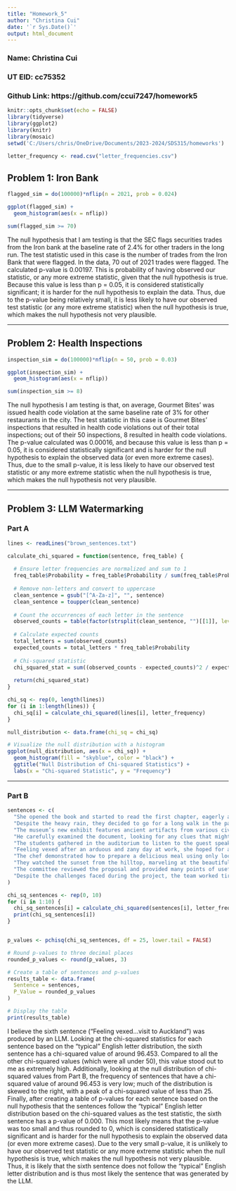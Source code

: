 ---
title: "Homework_5"
author: "Christina Cui"
date: '`r Sys.Date()`'
output: html_document
---

### Name: Christina Cui
### UT EID: cc75352
### Github Link: https://github.com/ccui7247/homework5

```{r setup, include = FALSE, message = FALSE}

knitr::opts_chunk$set(echo = FALSE)
library(tidyverse)
library(ggplot2)
library(knitr)
library(mosaic)
setwd('C:/Users/chris/OneDrive/Documents/2023-2024/SDS315/homeworks')

letter_frequency <- read.csv("letter_frequencies.csv")

```

## **Problem 1: Iron Bank**

```{r, message = FALSE}

flagged_sim = do(100000)*nflip(n = 2021, prob = 0.024)

ggplot(flagged_sim) + 
  geom_histogram(aes(x = nflip))

sum(flagged_sim >= 70)

```

The null hypothesis that I am testing is that the SEC flags securities trades from the Iron bank at the baseline rate of 2.4% for other traders in the long run. The test statistic used in this case is the number of trades from the Iron Bank that were flagged. In the data, 70 out of 2021 trades were flagged. The calculated p-value is 0.00197. This is probability of having observed our statistic, or any more extreme statistic, given that the null hypothesis is true. Because this value is less than p = 0.05, it is considered statistically significant; it is harder for the null hypothesis to explain the data. Thus, due to the p-value being relatively small, it is less likely to have our observed test statistic (or any more extreme statistic) when the null hypothesis is true, which makes the null hypothesis not very plausible. 

***

## **Problem 2: Health Inspections**

```{r, message = FALSE}

inspection_sim = do(100000)*nflip(n = 50, prob = 0.03)

ggplot(inspection_sim) + 
  geom_histogram(aes(x = nflip))

sum(inspection_sim >= 8)

```

The null hypothesis I am testing is that, on average, Gourmet Bites' was issued health code violation at the same baseline rate of 3% for other restaurants in the city. The test statistic in this case is Gourmet Bites' inspections that resulted in health code violations out of their total inspections; out of their 50 inspections, 8 resulted in health code violations. The p-value calculated was 0.00016, and because this value is less than p = 0.05, it is considered statistically significant and is harder for the null hypothesis to explain the observed data (or even more extreme cases). Thus, due to the small p-value, it is less likely to have our observed test statistic or any more extreme statistic when the null hypothesis is true, which makes the null hypothesis not very plausible.

*** 

## **Problem 3: LLM Watermarking**


### **Part A**

```{r, message = FALSE}

lines <- readLines("brown_sentences.txt")

calculate_chi_squared = function(sentence, freq_table) {
  
  # Ensure letter frequencies are normalized and sum to 1
  freq_table$Probability = freq_table$Probability / sum(freq_table$Probability)
  
  # Remove non-letters and convert to uppercase
  clean_sentence = gsub("[^A-Za-z]", "", sentence)
  clean_sentence = toupper(clean_sentence)
  
  # Count the occurrences of each letter in the sentence
  observed_counts = table(factor(strsplit(clean_sentence, "")[[1]], levels = freq_table$Letter))
  
  # Calculate expected counts
  total_letters = sum(observed_counts)
  expected_counts = total_letters * freq_table$Probability
  
  # Chi-squared statistic
  chi_squared_stat = sum((observed_counts - expected_counts)^2 / expected_counts)
  
  return(chi_squared_stat)
}

chi_sq <- rep(0, length(lines))
for (i in 1:length(lines)) {
  chi_sq[i] = calculate_chi_squared(lines[i], letter_frequency)
}

null_distribution <- data.frame(chi_sq = chi_sq)

# Visualize the null distribution with a histogram
ggplot(null_distribution, aes(x = chi_sq)) +
  geom_histogram(fill = "skyblue", color = "black") +
  ggtitle("Null Distribution of Chi-squared Statistics") +
  labs(x = "Chi-squared Statistic", y = "Frequency")

```

***

### **Part B**

```{r, message = FALSE}

sentences <- c(
  "She opened the book and started to read the first chapter, eagerly anticipating what might come next.",
  "Despite the heavy rain, they decided to go for a long walk in the park, crossing the main avenue by the fountain in the center.",
  "The museum’s new exhibit features ancient artifacts from various civilizations around the world.",
  "He carefully examined the document, looking for any clues that might help solve the mystery.",
  "The students gathered in the auditorium to listen to the guest speaker’s inspiring lecture.",
  "Feeling vexed after an arduous and zany day at work, she hoped for a peaceful and quiet evening at home, cozying up after a quick dinner with some TV, or maybe a book on her upcoming visit to Auckland.",
  "The chef demonstrated how to prepare a delicious meal using only locally sourced ingredients, focusing mainly on some excellent dinner recipes from Spain.",
  "They watched the sunset from the hilltop, marveling at the beautiful array of colors in the sky.",
  "The committee reviewed the proposal and provided many points of useful feedback to improve the project’s effectiveness.",
  "Despite the challenges faced during the project, the team worked tirelessly to ensure its successful completion, resulting in a product that exceeded everyone’s expectations."
)

chi_sq_sentences <- rep(0, 10) 
for (i in 1:10) {
  chi_sq_sentences[i] = calculate_chi_squared(sentences[i], letter_frequency)
  print(chi_sq_sentences[i])
}


p_values <- pchisq(chi_sq_sentences, df = 25, lower.tail = FALSE)

# Round p-values to three decimal places
rounded_p_values <- round(p_values, 3)

# Create a table of sentences and p-values
results_table <- data.frame(
  Sentence = sentences,
  P_Value = rounded_p_values
)

# Display the table
print(results_table)

```

I believe the sixth sentence ("Feeling vexed...visit to Auckland") was produced by an LLM. Looking at the chi-squared statistics for each sentence based on the "typical" English letter distribution, the sixth sentence has a chi-squared value of around 96.453. Compared to all the other chi-squared values (which were all under 50), this value stood out to me as extremely high. Additionally, looking at the null distribution of chi-squared values from Part B, the frequency of sentences that have a chi-squared value of around 96.453 is very low; much of the distribution is skewed to the right, with a peak of a chi-squared value of less than 25. Finally, after creating a table of p-values for each sentence based on the null hypothesis that the sentences follow the "typical" English letter distribution based on the chi-squared values as the test statistic, the sixth sentence has a p-value of 0.000. This most likely means that the p-value was too small and thus rounded to 0, which is considered statistically significant and is harder for the null hypothesis to explain the observed data (or even more extreme cases). Due to the very small p-value, it is unlikely to have our observed test statistic or any more extreme statistic when the null hypothesis is true, which makes the null hypothesis not very plausible. Thus, it is likely that the sixth sentence does not follow the "typical" English letter distribution and is thus most likely the sentence that was generated by the LLM. 